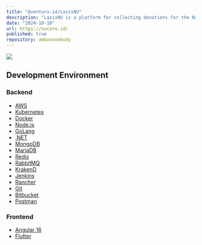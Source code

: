 ---
title: "@venturo.id/LazisNU"
description: "LazisNU is a platform for collecting donations for the National Zakat Institution (LAZNAS) NU Care."
date: "2024-10-10"
url: https://nucare.id/
published: true
repository: ambonxnobody
---


[![](https://ambonxnobody.vercel.app/projects/lazisnu.png)](https://nucare.id/)

## Development Environment

### Backend
- [AWS](https://aws.amazon.com/)
- [Kubernetes](https://kubernetes.io/)
- [Docker](https://www.docker.com/)
- [Node.js](https://nodejs.org/)
- [GoLang](https://golang.org/)
- [.NET](https://dotnet.microsoft.com/)
- [MongoDB](https://www.mongodb.com/)
- [MariaDB](https://mariadb.org/)
- [Redis](https://redis.io/)
- [RabbitMQ](https://www.rabbitmq.com/)
- [KrakenD](https://www.krakend.io/)
- [Jenkins](https://www.jenkins.io/)
- [Rancher](https://rancher.com/)
- [Git](https://git-scm.com/)
- [Bitbucket](https://bitbucket.org/)
- [Postman](https://www.postman.com/)

### Frontend
- [Angular 16](https://angular.io/)
- [Flutter](https://flutter.dev/)
